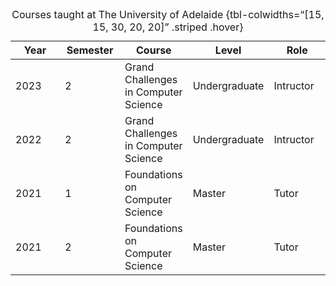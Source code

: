 <!-- <details>
    <summary style="background: none; color: inherit; padding: 0;">Courses taught at The University of Adelaide</summary> -->

| Year | Semester | Course | Level | Role |
| --- | --- | --- | --- | --- |
| 2023 | 2 | Grand Challenges in Computer Science | Undergraduate | Intructor |
| 2022 | 2 | Grand Challenges in Computer Science | Undergraduate | Intructor |
| 2021 | 1 | Foundations on Computer Science | Master | Tutor |
| 2021 | 2 | Foundations on Computer Science | Master | Tutor |

: Courses taught at The University of Adelaide {tbl-colwidths="[15, 15, 30, 20, 20]" .striped .hover}


<!-- </details> -->